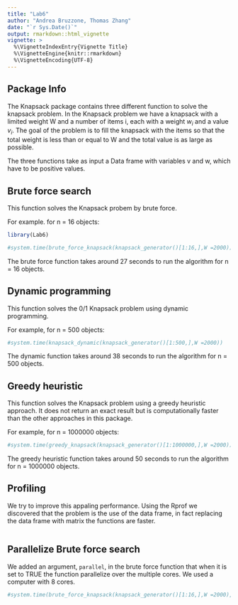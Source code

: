 ```yaml
---
title: "Lab6"
author: "Andrea Bruzzone, Thomas Zhang"
date: "`r Sys.Date()`"
output: rmarkdown::html_vignette
vignette: >
  %\VignetteIndexEntry{Vignette Title}
  %\VignetteEngine{knitr::rmarkdown}
  %\VignetteEncoding{UTF-8}
---
```

## Package Info
The Knapsack package contains three different function to solve the knapsack problem. 
In the Knapsack problem we have a knapsack with a limited weight W and a  number of items i, each with a weight $w_{i}$ and a value $v_{i}$. The goal of the problem is to fill the knapsack with the items so that the total weight is less than or equal to W and the total value is as large as possible. 

The three functions take as input a Data frame with variables v and w, which have to be positive values.

## Brute force search 
This function solves the Knapsack probem by brute force.

For example. for n = 16 objects:
```r
library(Lab6)
```

```r

#system.time(brute_force_knapsack(knapsack_generator()[1:16,],W =2000))

```

The brute force function takes around 27 seconds to run the algorithm for n = 16 objects.


## Dynamic programming 
This function solves the 0/1 Knapsack problem using dynamic programming.

For example, for n = 500 objects: 
```r
#system.time(knapsack_dynamic(knapsack_generator()[1:500,],W =2000))
```

The dynamic function takes around 38 seconds to run the algorithm for n = 500 objects.


## Greedy heuristic
This function solves the Knapsack problem using a greedy heuristic approach. It does not return an exact result but is computationally faster than the other approaches in this package. 

For example, for n = 1000000 objects: 
```r
#system.time(greedy_knapsack(knapsack_generator()[1:1000000,],W =2000))
```

The greedy heuristic function takes around 50 seconds to run the algorithm for n = 1000000 objects.


## Profiling
We try to improve this appaling performance. Using the Rprof we discovered that the problem is the use of the data frame, in fact replacing the data frame with matrix the functions are faster.

```r

```


## Parallelize Brute force search 
We added an argument, `parallel`, in the brute force function that when it is set to TRUE the function parallelize over the multiple cores. We used a computer with 8 cores.

```r
#system.time(brute_force_knapsack(knapsack_generator()[1:16,],W =2000), parallel = TRUE)
```